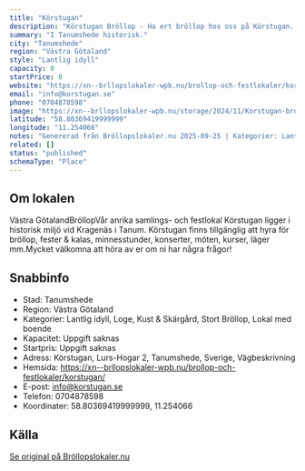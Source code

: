 ```yaml
---
title: "Körstugan"
description: "Körstugan Bröllop - Ha ert bröllop hos oss på Körstugan. Se vår fina Bröllopslokal. Skicka gärna en förfrågan så hjälper vi Er!"
summary: "I Tanumshede historisk."
city: "Tanumshede"
region: "Västra Götaland"
style: "Lantlig idyll"
capacity: 0
startPrice: 0
website: "https://xn--brllopslokaler-wpb.nu/brollop-och-festlokaler/korstugan/"
email: "info@korstugan.se"
phone: "0704878598"
image: "https://xn--brllopslokaler-wpb.nu/storage/2024/11/Korstugan-brollopslokal-brollop-tanum-visn.webp"
latitude: "58.80369419999999"
longitude: "11.254066"
notes: "Genererad från Bröllopslokaler.nu 2025-09-25 | Kategorier: Lantlig idyll, Loge, Kust & Skärgård, Stort Bröllop, Lokal med boende"
related: []
status: "published"
schemaType: "Place"
---
```


## Om lokalen

Västra GötalandBröllopVår anrika samlings- och festlokal Körstugan ligger i historisk miljö vid Kragenäs i Tanum. Körstugan finns tillgänglig att hyra för bröllop, fester & kalas, minnesstunder, konserter, möten, kurser, läger mm.Mycket välkomna att höra av er om ni har några frågor!

## Snabbinfo

- Stad: Tanumshede
- Region: Västra Götaland
- Kategorier: Lantlig idyll, Loge, Kust & Skärgård, Stort Bröllop, Lokal med boende
- Kapacitet: Uppgift saknas
- Startpris: Uppgift saknas
- Adress: Körstugan, Lurs-Hogar 2, Tanumshede, Sverige, Vägbeskrivning
- Hemsida: https://xn--brllopslokaler-wpb.nu/brollop-och-festlokaler/korstugan/
- E-post: info@korstugan.se
- Telefon: 0704878598
- Koordinater: 58.80369419999999, 11.254066

## Källa

[Se original på Bröllopslokaler.nu](https://xn--brllopslokaler-wpb.nu/brollop-och-festlokaler/korstugan/)
